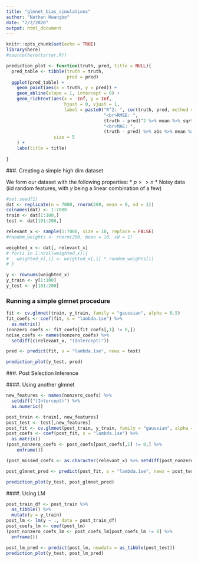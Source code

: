 ```yaml
---
title: "glmnet_bias_simulations"
author: "Nathan Hwangbo"
date: "2/2/2020"
output: html_document
---
```


```r
knitr::opts_chunk$set(echo = TRUE)
library(here)
#source(here(tarter.R))
```

```r

prediction_plot <- function(truth, pred, title = NULL){
  pred_table <- tibble(truth = truth, 
                       pred = pred)
  ggplot(pred_table) + 
    geom_point(aes(x = truth, y = pred)) + 
    geom_abline(slope = 1, intercept = 0) + 
    geom_richtext(aes(x = -Inf, y = Inf, 
                      hjust = 0, vjust = 1, 
                      label = paste0("R^2: ", cor(truth, pred, method = "pearson")^2 %>% round(2), 
                                     "<br>RMSE: ",
                                     (truth - pred)^2 %>% mean %>% sqrt %>% round(2),
                                     "<br>MAE: ",
                                     (truth - pred) %>% abs %>% mean %>% round(2))),
                  size = 5
    ) + 
    labs(title = title)
  
}

```


###. Creating a simple high dim dataset

We form our dataset with the following properties:
* $p >> n$
* Noisy data (iid random features, with $y$ being a linear combination of a few)

```r
#set.seed(1)
dat <- replicate(n = 7000, rnorm(200, mean = 0, sd = 1))
colnames(dat) <- 1:7000
train <- dat[1:100,]
test <- dat[101:200,]

relevant_x <- sample(1:7000, size = 10, replace = FALSE)
#random_weights <- rnorm(200, mean = 10, sd = 1)

weighted_x <- dat[, relevant_x] 
# for(i in 1:ncol(weighted_x)){
#   weighted_x[,i] <- weighted_x[,i] * random_weights[i]
# }

y <- rowSums(weighted_x)
y_train <- y[1:100]
y_test <- y[101:200]
```



### Running a simple glmnet procedure

```r
fit <- cv.glmnet(train, y_train, family = "gaussian", alpha = 0.5)
fit_coefs <- coef(fit, s = "lambda.1se") %>%
  as.matrix()
(nonzero_coefs <- fit_coefs[fit_coefs[,1] != 0,])
noise_coefs <- names(nonzero_coefs) %>% 
  setdiff(c(relevant_x, "(Intercept)"))

pred <- predict(fit, s = "lambda.1se", newx = test)

prediction_plot(y_test, pred)
```



###. Post Selection Inference

####. Using another glmnet
```r
new_features <- names(nonzero_coefs) %>% 
  setdiff("(Intercept)") %>%
  as.numeric()

post_train <- train[, new_features]
post_test <- test[,new_features]
post_fit <- cv.glmnet(post_train, y_train, family = "gaussian", alpha = 0.5)
post_coefs <- coef(post_fit, s = "lambda.1se") %>%
  as.matrix()
(post_nonzero_coefs <- post_coefs[post_coefs[,1] != 0,] %>%
    enframe())

(post_missed_coefs <- as.character(relevant_x) %>% setdiff(post_nonzero_coefs$name))

post_glmnet_pred <- predict(post_fit, s = "lambda.1se", newx = post_test)

prediction_plot(y_test, post_glmnet_pred)
```


####. Using LM
```r
post_train_df <- post_train %>% 
  as_tibble() %>%
  mutate(y = y_train)
post_lm <- lm(y ~ ., data = post_train_df)
post_coefs_lm <- coef(post_lm)
(post_nonzero_coefs_lm <- post_coefs_lm[post_coefs_lm != 0] %>% 
  enframe())

post_lm_pred <- predict(post_lm, newdata = as_tibble(post_test))
prediction_plot(y_test, post_lm_pred)

```


